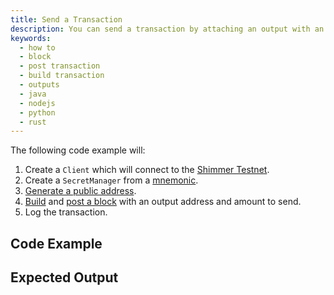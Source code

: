 ```yaml
---
title: Send a Transaction
description: You can send a transaction by attaching an output with an address and amount to a block.
keywords:
  - how to
  - block
  - post transaction
  - build transaction
  - outputs
  - java
  - nodejs
  - python
  - rust
---
```



<WalletRecommendation />

The following code example will:

1. Create a `Client` which will connect to the [Shimmer Testnet](https://api.testnet.shimmer.network).
2. Create a `SecretManager` from a [mnemonic](02_generate_mnemonic.mdx).
3. [Generate a public address](03_generate_addresses.mdx).
4. [Build](07_create_block.mdx) and [post a block](08_post_block.mdx) with an output address and amount to send.
5. Log the transaction.

<IotaJs exampleURL='https://wiki.iota.org/iota.js/how_tos/transaction' />

## Code Example

<Tabs groupId='language' queryString>
  <TabItem value='rust' label='Rust'>
    <RustCode />
  </TabItem>
  <TabItem value='typescript-node' label='Typescript (Node.js)'>
    <NodejsCode />
  </TabItem>
  <TabItem value='python' label='Python'>
    <PythonCode />
  </TabItem>
  <TabItem value='java' label='Java'>
    <JavaCode />
  </TabItem>
</Tabs>

## Expected Output

<Tabs groupId='language' queryString>
  <TabItem value='rust' label='Rust'>
    <RustOutput />
  </TabItem>
  <TabItem value='typescript-node' label='Typescript (Node.js)'>
    <NodejsOutput />
  </TabItem>
  <TabItem value='python' label='Python'>
    <PythonOutput />
  </TabItem>
  <TabItem value='java' label='Java'>
    <JavaOutput />
  </TabItem>
</Tabs>
